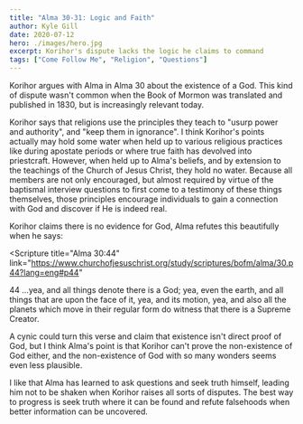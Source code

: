 ```yaml
---
title: "Alma 30-31: Logic and Faith"
author: Kyle Gill
date: 2020-07-12
hero: ./images/hero.jpg
excerpt: Korihor's dispute lacks the logic he claims to command
tags: ["Come Follow Me", "Religion", "Questions"]
---
```


Korihor argues with Alma in Alma 30 about the existence of a God. This kind of dispute wasn't common when the Book of Mormon was translated and published in 1830, but is increasingly relevant today.

Korihor says that religions use the principles they teach to "usurp power and authority", and "keep them in ignorance". I think Korihor's points actually may hold some water when held up to various religious practices like during apostate periods or where true faith has devolved into priestcraft. However, when held up to Alma's beliefs, and by extension to the teachings of the Church of Jesus Christ, they hold no water. Because all members are not only encouraged, but almost required by virtue of the baptismal interview questions to first come to a testimony of these things themselves, those principles encourage individuals to gain a connection with God and discover if He is indeed real.

Korihor claims there is no evidence for God, Alma refutes this beautifully when he says:

<Scripture
  title="Alma 30:44"
  link="https://www.churchofjesuschrist.org/study/scriptures/bofm/alma/30.p44?lang=eng#p44"
>
  44 ...yea, and all things denote there is a God; yea, even the earth, and all
  things that are upon the face of it, yea, and its motion, yea, and also all
  the planets which move in their regular form do witness that there is a
  Supreme Creator.
</Scripture>

A cynic could turn this verse and claim that existence isn't direct proof of God, but I think Alma's point is that Korihor can't prove the non-existence of God either, and the non-existence of God with so many wonders seems even less plausible.

I like that Alma has learned to ask questions and seek truth himself, leading him not to be shaken when Korihor raises all sorts of disputes. The best way to progress is seek truth where it can be found and refute falsehoods when better information can be uncovered.
